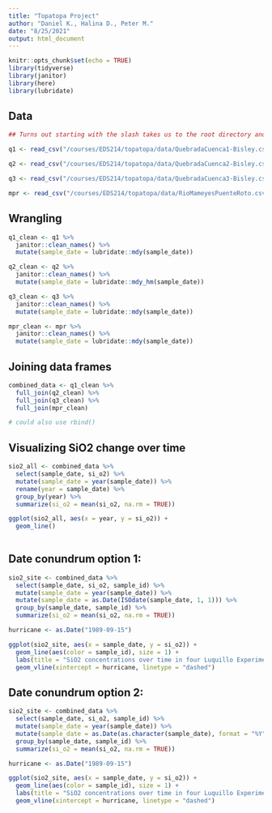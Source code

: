 ```yaml
---
title: "Topatopa Project"
author: "Daniel K., Halina D., Peter M."
date: "8/25/2021"
output: html_document
---
```


```r
knitr::opts_chunk$set(echo = TRUE)
library(tidyverse)
library(janitor)
library(here)
library(lubridate)
```

## Data 

```r
## Turns out starting with the slash takes us to the root directory and we can go down the file path from there... getting the dot dots to work was cool too though.

q1 <- read_csv("/courses/EDS214/topatopa/data/QuebradaCuenca1-Bisley.csv", na = c("-9999", ""))

q2 <- read_csv("/courses/EDS214/topatopa/data/QuebradaCuenca2-Bisley.csv", na = c("-9999", ""))

q3 <- read_csv("/courses/EDS214/topatopa/data/QuebradaCuenca3-Bisley.csv", na = c("-9999", ""))

mpr <- read_csv("/courses/EDS214/topatopa/data/RioMameyesPuenteRoto.csv", na = c("-9999", ""))
```

## Wrangling

```r
q1_clean <- q1 %>%
  janitor::clean_names() %>% 
  mutate(sample_date = lubridate::mdy(sample_date)) 

q2_clean <- q2 %>%
  janitor::clean_names() %>% 
  mutate(sample_date = lubridate::mdy_hm(sample_date)) 

q3_clean <- q3 %>%
  janitor::clean_names() %>% 
  mutate(sample_date = lubridate::mdy(sample_date)) 

mpr_clean <- mpr %>%
  janitor::clean_names() %>% 
  mutate(sample_date = lubridate::mdy(sample_date)) 
```

## Joining data frames

```r
combined_data <- q1_clean %>% 
  full_join(q2_clean) %>% 
  full_join(q3_clean) %>% 
  full_join(mpr_clean)

# could also use rbind()
```


## Visualizing SiO2 change over time

```r
sio2_all <- combined_data %>% 
  select(sample_date, si_o2) %>% 
  mutate(sample_date = year(sample_date)) %>% 
  rename(year = sample_date) %>% 
  group_by(year) %>% 
  summarize(si_o2 = mean(si_o2, na.rm = TRUE))

ggplot(sio2_all, aes(x = year, y = si_o2)) +
  geom_line()
  
```

## Date conundrum option 1:

```r
sio2_site <- combined_data %>% 
  select(sample_date, si_o2, sample_id) %>% 
  mutate(sample_date = year(sample_date)) %>%
  mutate(sample_date = as.Date(ISOdate(sample_date, 1, 1))) %>% 
  group_by(sample_date, sample_id) %>%
  summarize(si_o2 = mean(si_o2, na.rm = TRUE))

hurricane <- as.Date("1989-09-15")

ggplot(sio2_site, aes(x = sample_date, y = si_o2)) +
  geom_line(aes(color = sample_id), size = 1) +
  labs(title = "SiO2 concentrations over time in four Luquillo Experimental \n Forest watershed study sites") +
  geom_vline(xintercept = hurricane, linetype = "dashed")
```

## Date conundrum option 2:

```r
sio2_site <- combined_data %>% 
  select(sample_date, si_o2, sample_id) %>% 
  mutate(sample_date = year(sample_date)) %>%
  mutate(sample_date = as.Date(as.character(sample_date), format = "%Y")) %>% 
  group_by(sample_date, sample_id) %>%
  summarize(si_o2 = mean(si_o2, na.rm = TRUE))

hurricane <- as.Date("1989-09-15")

ggplot(sio2_site, aes(x = sample_date, y = si_o2)) +
  geom_line(aes(color = sample_id), size = 1) +
  labs(title = "SiO2 concentrations over time in four Luquillo Experimental \n Forest watershed study sites") +
  geom_vline(xintercept = hurricane, linetype = "dashed")
```

